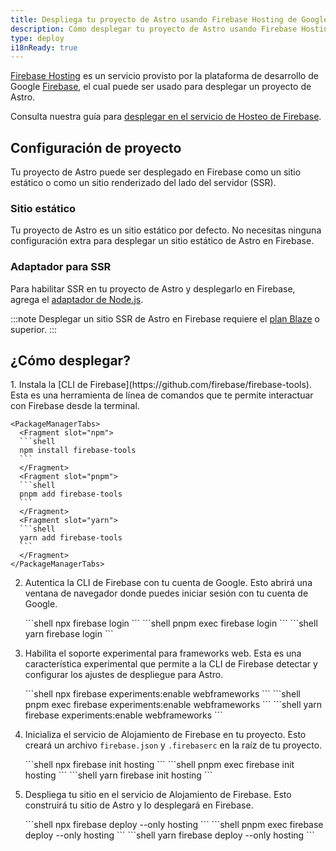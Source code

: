 ```yaml
---
title: Despliega tu proyecto de Astro usando Firebase Hosting de Google
description: Cómo desplegar tu proyecto de Astro usando Firebase Hosting de Google.
type: deploy
i18nReady: true
---
```


[Firebase Hosting](https://firebase.google.com/products/hosting) es un servicio provisto por la plataforma de desarrollo de Google [Firebase](https://firebase.google.com/), el cual puede ser usado para desplegar un proyecto de Astro.

Consulta nuestra guía para [desplegar en el servicio de Hosteo de Firebase](/es/guides/backend/google-firebase/).

## Configuración de proyecto

Tu proyecto de Astro puede ser desplegado en Firebase como un sitio estático o como un sitio renderizado del lado del servidor (SSR).

### Sitio estático

Tu proyecto de Astro es un sitio estático por defecto. No necesitas ninguna configuración extra para desplegar un sitio estático de Astro en Firebase.

### Adaptador para SSR

Para habilitar SSR en tu proyecto de Astro y desplegarlo en Firebase, agrega el [adaptador de Node.js](/es/guides/integrations-guide/node/).

:::note
Desplegar un sitio SSR de Astro en Firebase requiere el [plan Blaze](https://firebase.google.com/pricing) o superior.
:::

## ¿Cómo desplegar?

<Steps>
1. Instala la [CLI de Firebase](https://github.com/firebase/firebase-tools). Esta es una herramienta de línea de comandos que te permite interactuar con Firebase desde la terminal.

    <PackageManagerTabs>
      <Fragment slot="npm">
      ```shell
      npm install firebase-tools
      ```
      </Fragment>
      <Fragment slot="pnpm">
      ```shell
      pnpm add firebase-tools
      ```
      </Fragment>
      <Fragment slot="yarn">
      ```shell
      yarn add firebase-tools
      ```
      </Fragment>
    </PackageManagerTabs>

2. Autentica la CLI de Firebase con tu cuenta de Google. Esto abrirá una ventana de navegador donde puedes iniciar sesión con tu cuenta de Google.

    <PackageManagerTabs>
      <Fragment slot="npm">
      ```shell
      npx firebase login
      ```
      </Fragment>
      <Fragment slot="pnpm">
      ```shell
      pnpm exec firebase login
      ```
      </Fragment>
      <Fragment slot="yarn">
      ```shell
      yarn firebase login
      ```
      </Fragment>
    </PackageManagerTabs>

3. Habilita el soporte experimental para frameworks web. Esta es una característica experimental que permite a la CLI de Firebase detectar y configurar los ajustes de despliegue para Astro.

    <PackageManagerTabs>
      <Fragment slot="npm">
      ```shell
      npx firebase experiments:enable webframeworks
      ```
      </Fragment>
      <Fragment slot="pnpm">
      ```shell
      pnpm exec firebase experiments:enable webframeworks
      ```
      </Fragment>
      <Fragment slot="yarn">
      ```shell
      yarn firebase experiments:enable webframeworks
      ```
      </Fragment>
    </PackageManagerTabs>

4. Inicializa el servicio de Alojamiento de Firebase en tu proyecto. Esto creará un archivo `firebase.json` y `.firebaserc` en la raíz de tu proyecto.

    <PackageManagerTabs>
      <Fragment slot="npm">
      ```shell
      npx firebase init hosting
      ```
      </Fragment>
      <Fragment slot="pnpm">
      ```shell
      pnpm exec firebase init hosting
      ```
      </Fragment>
      <Fragment slot="yarn">
      ```shell
      yarn firebase init hosting
      ```
      </Fragment>
    </PackageManagerTabs>

5. Despliega tu sitio en el servicio de Alojamiento de Firebase. Esto construirá tu sitio de Astro y lo desplegará en Firebase.

    <PackageManagerTabs>
      <Fragment slot="npm">
      ```shell
      npx firebase deploy --only hosting
      ```
      </Fragment>
      <Fragment slot="pnpm">
      ```shell
      pnpm exec firebase deploy --only hosting
      ```
      </Fragment>
      <Fragment slot="yarn">
      ```shell
      yarn firebase deploy --only hosting
      ```
      </Fragment>
    </PackageManagerTabs>
</Steps>